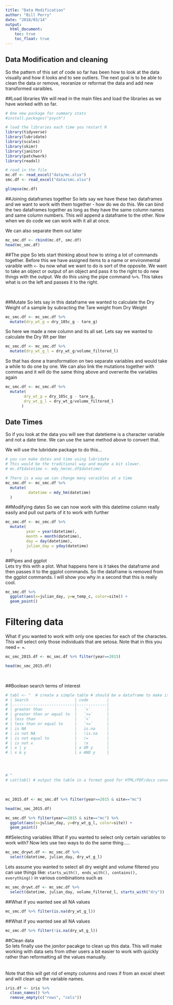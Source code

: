 ```yaml
---
title: "Data Modification"
author: "Bill Perry"
date: "2018/03/14"
output:
  html_document:
    toc: true
    toc_float: true
---
```

## Data Modification and cleaning
So the pattern of this set of code so far has been how to look at the data visually and how it looks and to see outliers.  The next goal is to be able to clean the data or remove, reoranize or reformat the data and add new transformed varaibles.     


##Load libraries
We will read in the main files and load the libraries as we have worked with so far.   

```r
# One new package for summary stats
#install.packages("psych")

# load the libraries each time you restart R
library(tidyverse)
library(lubridate)
library(scales)
library(skimr)
library(janitor)
library(patchwork)
library(readxl)

# read in the file
mc.df <- read_excel("data/mc.xlsx")
smc.df <- read_excel("data/smc.xlsx")

glimpse(mc.df)
```


##Joining dataframes together
So lets say we have these two dataframes and we want to work with them together - how do we do this.
We can bind the two dataframes together as long as they have the same column names and same column numbers. This will append a dataframe to the other. Now when we do code we can work with it all at once.      

We can also separate them out later   
```r
mc_smc.df <- rbind(mc.df, smc.df)
head(mc_smc.df)
```


##The pipe
So lets start thinking about how to string a lot of commands together. Before this we have assigned items to a name or environmental varaible with ```<-``` bu now what we want to do is sort of the opposite.  We want to take an object or output of an object and pass it to the right to do new things with the output. We do this using the pipe command ```%>%```. This takes what is on the left and passes it to the right.    

<br>    


##Mutate
So lets say in this dataframe we wanted to calculate the Dry Weight of a sample by subracting the Tare weight from Dry Weight    

```r
mc_smc.df <- mc_smc.df %>%
  mutate(dry_wt_g = dry_105c_g - tare_g)
```

So here we made a new column and its all set. Lets say we wanted to calculate the Dry Wt per liter
```r
mc_smc.df <- mc_smc.df %>%
  mutate(dry_wt_g_l = dry_wt_g/volume_filtered_l)
```

So that has done a transformation on two separate variables and would take a while to do one by one. We can also link the mutations together with commas and it will do the same thing above and overwrite the variables again
```r
mc_smc.df <- mc_smc.df %>%
  mutate(
        dry_wt_g = dry_105c_g - tare_g,
        dry_wt_g_l = dry_wt_g/volume_filtered_l
       )
```

## Date Times
So if you look at the data you will see that datetieme is a character variable and not a date time. We can use the same method above to convert that.    

We will use the lubridate package to do this...
```r
# you can make dates and time using lubridate
# This would be the traditional way and maybe a bit slower.
# mc.df$datetime <- mdy_hm(mc.df$datetime)

# There is a way we can change many varaibles at a time
mc_smc.df <- mc_smc.df %>% 
  mutate(
          datetime = mdy_hm(datetime)
  )

```

##Modifying dates
So we can now work with this datetime column really easily and pull out parts of it to work with further
```r
mc_smc.df <- mc_smc.df %>% 
  mutate(
         year = year(datetime),
         month = month(datetime),
         day = day(datetime),
         julian_day = yday(datetime)
  )
```


##Pipes and ggplot  
Lets try this with a plot.  What happens here is it takes the dataframe and then passes it to the ggplot commands. So the dataframe is removed from the ggplot commands. I will show you why in a second that this is really cool.

```r
mc_smc.df %>% 
  ggplot(aes(x=julian_day, y=w_temp_c, color=site)) +
  geom_point() 
```




# Filtering data   
What if you wanted to work with only one species for each of the charactes. This will select only those individuals that are setosa. Note that in this you need *`= = `*. 
```r
mc_smc_2015.df <- mc_smc.df %>% filter(year==2015)

head(mc_smc_2015.df)
```

<br>

##Boolean search terms of interest    
```r
# tabl <- "  # create a simple table # should be a dataframe to make it with kable
# | Search                    | code        |  
# |---------------------------|-------------|
# | greater than              |   `>`       |
# | greater than or equal to  |   `>=`      |  
# | less than                 |   `<`       |
# | less than or equal to     |   `<=`      | 
# | is NA                     |   is.na     |
# | is not NA                 |   !is.na    |
# | is not equal to           |   !=        |
# | is not x                  |   !x        |
# | x | y                     |	x OR y      |  
# | x & y                     |	x AND y     |  




# "
# cat(tabl) # output the table in a format good for HTML/PDF/docx conversion
```
<br>

```r
mc_2015.df <- mc_smc.df %>% filter(year==2015 & site=="mc") 

head(mc_smc_2015.df)
```




```r
mc_smc.df %>% filter(year==2015 & site=="mc") %>%
  ggplot(aes(x=julian_day, y=dry_wt_g_l, color=site)) +
  geom_point() 
```


##Selecting variables
What if you wanted to select only certain variables to work with? Now lets use two ways to do the same thing.....   

```r
mc_smc_drywt.df <- mc_smc.df %>% 
  select(datetime, julian_day, dry_wt_g_l)

```


Lets assume you wanted to select all dry weight and volume filtered  you can use things like: 
````starts_with(), ends_with(), contains(),  everything()```` in various combinations such as

```r
mc_smc_drywt.df <- mc_smc.df %>% 
  select(datetime, julian_day, volume_filtered_l, starts_with("dry"))
```



##What if you wanted see all NA values
```r
mc_smc.df %>% filter(is.na(dry_wt_g_l))
```

##What if you wanted see all NA values
```r
mc_smc.df %>% filter(!is.na(dry_wt_g_l))
```









##Clean data     
So lets finally use the *janitor* pacakge to clean up this data. This will make working with data sets from other users a bit easier to work with quickly rather than reformatting all the values manually.    
<br>    
Note that this will get rid of empty columns and rows if from an excel sheet and will clean up the variable names.   

```r
iris.df <- iris %>%
  clean_names() %>%
  remove_empty(c("rows", "cols")) 

```



   
   

<!-- Global Site Tag (gtag.js) - Google Analytics -->
<script async src="https://www.googletagmanager.com/gtag/js?id=UA-88373117-4"></script>
<script>
  window.dataLayer = window.dataLayer || [];
  function gtag(){dataLayer.push(arguments)};
  gtag('js', new Date());

  gtag('config', 'UA-88373117-4');
</script>
